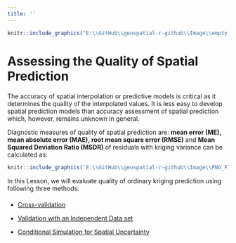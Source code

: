 ```yaml
---
title: ''
---
```


```r
knitr::include_graphics("E:\\GitHub\\geospatial-r-github\\Image\\empty_banner.png")
```
<div style="margin-bottom:20px;">
</div>

# Assessing the Quality of Spatial Prediction
<div style="margin-bottom:20px;">
</div>

The accuracy of spatial interpolation or predictive models is critical as it determines the quality of the interpolated values. It is less easy to develop spatial prediction models than accuracy assessment of spatial prediction which, however, remains unknown in general. 

Diagnostic measures of quality of spatial prediction are:  **mean error (ME), mean absolute error (MAE), root mean square error (RMSE)** and **Mean Squared Deviation Ratio (MSDR)** of residuals with kriging variance can be calculated as:



```r
knitr::include_graphics('E:\\GitHub\\geospatial-r-github\\Image\\PNG_FILE_07\\Error.png')
```


In this Lesson, we will evaluate quality of ordinary kriging prediction using following three methods: 

<div style="margin-bottom:20px;">
</div>

* [Cross-validation](cross-validation.html)
      
* [Validation with an Independent Data set](validation-independent-data set.html)
      
* [Conditional Simulation for Spatial Uncertainty](conditional-simulation-spatial-uncertainty)